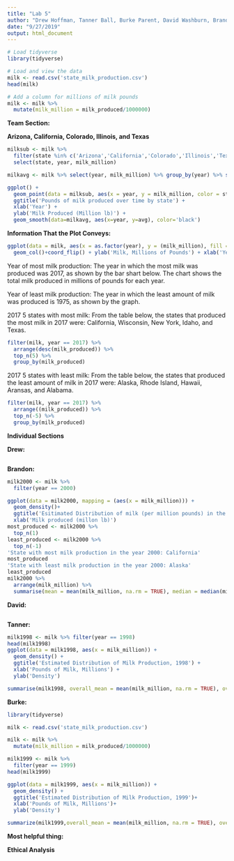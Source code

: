 ---
title: "Lab 5"
author: "Drew Hoffman, Tanner Ball, Burke Parent, David Washburn, Brandon Nelsen"
date: "9/27/2019"
output: html_document
---

```{r inlcude = FALSE}
# Load tidyverse
library(tidyverse)

# Load and view the data
milk <- read.csv('state_milk_production.csv')
head(milk)

# Add a column for millions of milk pounds
milk <- milk %>%
  mutate(milk_million = milk_produced/1000000)
```

**Team Section:**

**Arizona, California, Colorado, Illinois, and Texas**

```{r, echo=FALSE}
milksub <- milk %>%
  filter(state %in% c('Arizona','California','Colorado','Illinois','Texas')) %>%
  select(state, year, milk_million)

milkavg <- milk %>% select(year, milk_million) %>% group_by(year) %>% summarise(avg = sum(milk_million)/50)

ggplot() +
  geom_point(data = milksub, aes(x = year, y = milk_million, color = state)) + 
  ggtitle('Pounds of milk produced over time by state') +
  xlab('Year') +
  ylab('Milk Produced (Million lb)') +
  geom_smooth(data=milkavg, aes(x=year, y=avg), color='black')
```

**Information That the Plot Conveys:**

```{r, echo = FALSE}
ggplot(data = milk, aes(x = as.factor(year), y = (milk_million), fill = as.factor(year), width = .25)) +
  geom_col()+coord_flip() + ylab('Milk, Millions of Pounds') + xlab('Year') + labs(fill = 'Year by Color')
```


Year of most milk production: The year in which the most milk was produced was 2017, as shown by the bar shart below. The chart shows the total milk produced in millions of pounds for each year.

Year of least milk production: The year in which the least amount of milk was produced is 1975, as shown by the graph.

2017 5 states with most milk: From the table below, the states that produced the most milk in 2017 were: California, Wisconsin, New York, Idaho, and Texas.
```{r}
filter(milk, year == 2017) %>%
  arrange(desc(milk_produced)) %>%
  top_n(5) %>%
  group_by(milk_produced)
```


2017 5 states with least milk: From the table below, the states that produced the least amount of milk in 2017 were: Alaska, Rhode Island, Hawaii, Aransas, and Alabama.
```{r}
filter(milk, year == 2017) %>%
  arrange((milk_produced)) %>%
  top_n(-5) %>%
  group_by(milk_produced)
```

**Individual Sections**

**Drew:**

```{r, echo=FALSE}

```

**Brandon:**

```{r, echo=FALSE}
milk2000 <- milk %>%
  filter(year == 2000)

ggplot(data = milk2000, mapping = (aes(x = milk_million))) +
  geom_density()+
  ggtitle('Esitimated Distribution of milk (per million pounds) in the year 2000')+
  xlab('Milk produced (millon lb)')
most_produced <- milk2000 %>%
  top_n(1)
least_produced <- milk2000 %>%
  top_n(-1)
'State with most milk production in the year 2000: California'
most_produced
'State with least milk production in the year 2000: Alaska'
least_produced
milk2000 %>%
  arrange(milk_million) %>%
  summarise(mean = mean(milk_million, na.rm = TRUE), median = median(milk_million, na.rm = TRUE))
```

**David:**

```{r, echo=FALSE}

```

**Tanner:**

```{r, echo=FALSE}
milk1998 <- milk %>% filter(year == 1998)
head(milk1998)
ggplot(data = milk1998, aes(x = milk_million)) +
  geom_density() +
  ggtitle('Estimated Distribution of Milk Production, 1998') +
  xlab('Pounds of Milk, Millions') +
  ylab('Density')

summarise(milk1998, overall_mean = mean(milk_million, na.rm = TRUE), overall_median = median(milk_million, na.rm = TRUE))
```

**Burke:**

```{r, echo=FALSE}
library(tidyverse)

milk <- read.csv('state_milk_production.csv')

milk <- milk %>%
  mutate(milk_million = milk_produced/1000000)

milk1999 <- milk %>%
  filter(year == 1999)
head(milk1999)

ggplot(data = milk1999, aes(x = milk_million)) +
  geom_density() + 
  ggtitle('Estimated Distribution of Milk Production, 1999')+
  xlab('Pounds of Milk, Millions')+
  ylab('Density')

summarize(milk1999,overall_mean = mean(milk_million, na.rm = TRUE), overall_median = median(milk_million, na.rm = TRUE))
```

**Most helpful thing:**


**Ethical Analysis**

